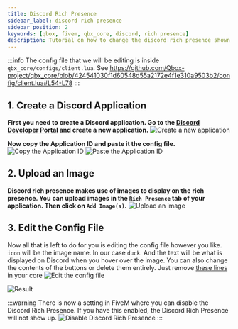 ```yaml
---
title: Discord Rich Presence
sidebar_label: discord rich presence
sidebar_position: 2
keywords: [qbox, fivem, qbx_core, discord, rich presence]
description: Tutorial on how to change the discord rich presence shown while you play FiveM.
---
```


:::info
The config file that we will be editing is inside `qbx_core/configs/client.lua`. See https://github.com/Qbox-project/qbx_core/blob/424541030f1d60548d55a2172e4f1e310a9503b2/config/client.lua#L54-L78
:::

## 1. Create a Discord Application

**First you need to create a Discord application. Go to the [Discord Developer Portal](https://discord.com/developers/applications) and create a new application.**
![Create a new application](/img/discord/step_1.png)

**Now copy the Application ID and paste it the config file.**
![Copy the Application ID](/img/discord/step_2.png)
![Paste the Application ID](/img/discord/step_3.png)

## 2. Upload an Image

**Discord rich presence makes use of images to display on the rich presence. You can upload images in the `Rich Presence` tab of your application. Then click on `Add Image(s)`.**
![Upload an image](/img/discord/step_4.png)

## 3. Edit the Config File

Now all that is left to do for you is editing the config file however you like. `icon` will be the image name. In our case `duck`. And the text will be what is displayed on Discord when you hover over the image.
You can also change the contents of the buttons or delete them entirely. Just remove [these lines](https://github.com/Qbox-project/qbx_core/blob/424541030f1d60548d55a2172e4f1e310a9503b2/client/discord.lua#L17-L18) in your core
![Edit the config file](/img/discord/step_5.png)

![Result](/img/discord/result.png)

:::warning
There is now a setting in FiveM where you can disable the Discord Rich Presence. If you have this enabled, the Discord Rich Presence will not show up.
![Disable Discord Rich Presence](/img/discord/warning.png)
:::